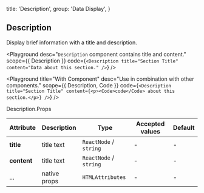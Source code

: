 
  title: 'Description',
  group: 'Data Display',
}

## Description

Display brief information with a title and description.

<Playground
  desc="`Description` component contains title and content."
  scope={{ Description }}
  code={`
<Description title="Section Title" content="Data about this section." />
`}
/>

<Playground
  title="With Component"
  desc="Use in combination with other components."
  scope={{ Description, Code }}
  code={`
<Description title="Section Title" content={<p><Code>code</Code> about this section.</p>} />
`}
/>

<Attributes edit="/pages/en-us/components/description.mdx">
<Attributes.Title>Description.Props</Attributes.Title>

| Attribute   | Description  | Type                   | Accepted values | Default |
| ----------- | ------------ | ---------------------- | --------------- | ------- |
| **title**   | title text   | `ReactNode` / `string` | -               | -       |
| **content** | title text   | `ReactNode` / `string` | -               | -       |
| ...         | native props | `HTMLAttributes`       | -               | -       |

</Attributes>

